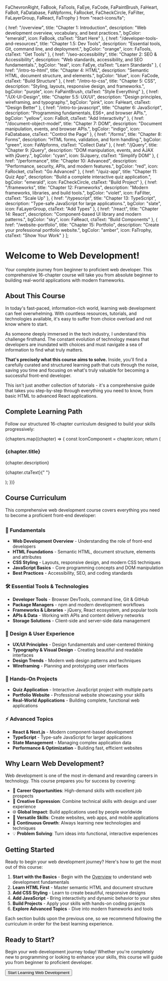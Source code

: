   FaChevronRight, 
  FaBook, 
  FaTools, 
  FaEye, 
  FaCode, 
  FaPaintBrush, 
  FaHeart, 
  FaBolt, 
  FaDatabase, 
  FaWpforms, 
  FaRocket, 
  FaCheckCircle, 
  FaFilter, 
  FaLayerGroup, 
  FaReact, 
  FaTrophy 
} from "react-icons/fa";


  {
    href: "/overview",
    title: "Chapter 1: Introduction",
    description: "Web development overview, vocabulary, and best practices.",
    bgColor: "emerald",
    icon: FaBook,
    ctaText: "Start Here"
  },
  {
    href: "/developer-tools-and-resources",
    title: "Chapter 1.5: Dev Tools",
    description: "Essential tools, Git, command line, and deployment.",
    bgColor: "orange",
    icon: FaTools,
    ctaText: "Get Tools"
  },
  {
    href: "/seo-accessibility",
    title: "Chapter 2: SEO & Accessibility",
    description: "Web standards, accessibility, and SEO fundamentals.",
    bgColor: "teal",
    icon: FaEye,
    ctaText: "Learn Standards"
  },
  {
    href: "/intro-to-html",
    title: "Chapter 4: HTML",
    description: "Semantic HTML, document structure, and elements.",
    bgColor: "blue",
    icon: FaCode,
    ctaText: "Build Structure"
  },
  {
    href: "/intro-to-css",
    title: "Chapter 5: CSS",
    description: "Styling, layouts, responsive design, and frameworks.",
    bgColor: "purple",
    icon: FaPaintBrush,
    ctaText: "Style Everything"
  },
  {
    href: "/UX-UI-Design",
    title: "Chapter 5.5: UX/UI",
    description: "Design principles, wireframing, and typography.",
    bgColor: "pink",
    icon: FaHeart,
    ctaText: "Design Better"
  },
  {
    href: "/intro-to-javascript",
    title: "Chapter 6: JavaScript",
    description: "Programming fundamentals, ES6+, and browser APIs.",
    bgColor: "yellow",
    icon: FaBolt,
    ctaText: "Add Interactivity"
  },
  {
    href: "/document-object-model",
    title: "Chapter 7: DOM",
    description: "Document manipulation, events, and browser APIs.",
    bgColor: "indigo",
    icon: FaDatabase,
    ctaText: "Control the Page"
  },
  {
    href: "/forms",
    title: "Chapter 8: Forms",
    description: "HTML forms, validation, and form handling.",
    bgColor: "green",
    icon: FaWpforms,
    ctaText: "Collect Data"
  },
  {
    href: "/jQuery",
    title: "Chapter 9: jQuery",
    description: "DOM manipulation, events, and AJAX with jQuery.",
    bgColor: "cyan",
    icon: SiJquery,
    ctaText: "Simplify DOM"
  },
  {
    href: "/performance",
    title: "Chapter 10: Advanced",
    description: "Performance, security, APIs, and modern features.",
    bgColor: "red",
    icon: FaRocket,
    ctaText: "Go Advanced"
  },
  {
    href: "/quiz-app",
    title: "Chapter 11: Quiz App",
    description: "Build a complete interactive quiz application.",
    bgColor: "emerald",
    icon: FaCheckCircle,
    ctaText: "Build Project"
  },
  {
    href: "/frameworks",
    title: "Chapter 12: Frameworks",
    description: "Modern frameworks, libraries, and build tools.",
    bgColor: "violet",
    icon: FaFilter,
    ctaText: "Scale Up"
  },
  {
    href: "/typescript",
    title: "Chapter 13: TypeScript",
    description: "Type-safe JavaScript for large applications.",
    bgColor: "slate",
    icon: FaLayerGroup,
    ctaText: "Add Types"
  },
  {
    href: "/react",
    title: "Chapter 14: React",
    description: "Component-based UI library and modern patterns.",
    bgColor: "sky",
    icon: FaReact,
    ctaText: "Build Components"
  },
  {
    href: "/website-portfolio",
    title: "Chapter 15: Portfolio",
    description: "Create your professional portfolio website.",
    bgColor: "amber",
    icon: FaTrophy,
    ctaText: "Show Your Work"
  }
];

# Welcome to Web Development!

Your complete journey from beginner to proficient web developer. This comprehensive 16-chapter course will take you from absolute beginner to building real-world applications with modern frameworks.

## About This Course

In today's fast-paced, information-rich world, learning web development can feel overwhelming. With countless resources, tutorials, and technologies available, it's easy to suffer from choice overload and not know where to start.

As someone deeply immersed in the tech industry, I understand this challenge firsthand. The constant evolution of technology means that developers are inundated with choices and must navigate a sea of information to find what truly matters.

**That's precisely what this course aims to solve.** Inside, you'll find a carefully curated and structured learning path that cuts through the noise, saving you time and focusing on what's truly valuable for becoming a successful front-end developer.

This isn't just another collection of tutorials - it's a comprehensive guide that takes you step-by-step through everything you need to know, from basic HTML to advanced React applications.

## Complete Learning Path

Follow our structured 16-chapter curriculum designed to build your skills progressively:

<div className="gap-6 grid grid-cols-1 md:grid-cols-2 lg:grid-cols-4 mt-8">
  {chapters.map((chapter) => {
    const IconComponent = chapter.icon;
    return (
      <Link
        key={chapter.href}
        href={chapter.href}
        className="group flex flex-col justify-between bg-white dark:bg-gray-800 hover:shadow-lg p-6 border border-gray-200 dark:border-gray-700 rounded-lg no-underline transition-shadow"
      >
        <div className={`flex items-center justify-center bg-${chapter.bgColor}-100 dark:bg-${chapter.bgColor}-900 mb-4 rounded-lg h-12 w-12`}>
          <IconComponent className={`h-6 w-6 text-${chapter.bgColor}-600 dark:text-${chapter.bgColor}-400`} />
        </div>
        <div>
          <h3 className="mb-2 font-semibold text-gray-900 text-lg dark:text-white">
            {chapter.title}
          </h3>
          <p className="mb-4 text-gray-600 text-sm dark:text-gray-400">
            {chapter.description}
          </p>
        </div>
        <p className={`font-medium text-${chapter.bgColor}-600 text-sm hover:text-${chapter.bgColor}-800 dark:hover:text-${chapter.bgColor}-300 dark:text-${chapter.bgColor}-400`}>
          {chapter.ctaText}{" "}
          <FaChevronRight className="inline duration-300 group-hover:translate-x-2 ease-in-out" />
        </p>
      </Link>
    );
  })}
</div>

##

## Course Curriculum

This comprehensive web development course covers everything you need to become a proficient front-end developer:

##

### 🎯 Fundamentals

- **Web Development Overview** - Understanding the role of front-end developers
- **HTML Foundations** - Semantic HTML, document structure, elements and attributes
- **CSS Styling** - Layouts, responsive design, and modern CSS techniques
- **JavaScript Basics** - Core programming concepts and DOM manipulation
- **Best Practices** - Accessibility, SEO, and coding standards

### 🛠️ Essential Tools & Technologies

- **Developer Tools** - Browser DevTools, command line, Git & GitHub
- **Package Managers** - npm and modern development workflows
- **Frameworks & Libraries** - jQuery, React ecosystem, and popular tools
- **APIs & Data** - Working with APIs and content delivery networks
- **Storage Solutions** - Client-side and server-side data management

### 🎨 Design & User Experience

- **UX/UI Principles** - Design fundamentals and user-centered thinking
- **Typography & Visual Design** - Creating beautiful and readable interfaces
- **Design Trends** - Modern web design patterns and techniques
- **Wireframing** - Planning and prototyping user interfaces

### 🚀 Hands-On Projects

- **Quiz Application** - Interactive JavaScript project with multiple parts
- **Portfolio Website** - Professional website showcasing your skills
- **Real-World Applications** - Building complete, functional web applications

### ⚡ Advanced Topics

- **React & Next.js** - Modern component-based development
- **TypeScript** - Type-safe JavaScript for larger applications
- **State Management** - Managing complex application data
- **Performance & Optimization** - Building fast, efficient websites

## Why Learn Web Development?

Web development is one of the most in-demand and rewarding careers in technology. This course prepares you for success by covering:

- 💼 **Career Opportunities**: High-demand skills with excellent job prospects
- 🎨 **Creative Expression**: Combine technical skills with design and user experience
- 🌐 **Global Impact**: Build applications used by people worldwide
- 📱 **Versatile Skills**: Create websites, web apps, and mobile applications
- 🚀 **Continuous Growth**: Always learning new technologies and techniques
- 💡 **Problem Solving**: Turn ideas into functional, interactive experiences

## Getting Started

Ready to begin your web development journey? Here's how to get the most out of this course:

1. **Start with the Basics** - Begin with the [Overview](/overview) to understand web development fundamentals
2. **Learn HTML First** - Master semantic HTML and document structure
3. **Add CSS Styling** - Learn to create beautiful, responsive designs
4. **Add JavaScript** - Bring interactivity and dynamic behavior to your sites
5. **Build Projects** - Apply your skills with hands-on coding projects
6. **Explore Advanced Topics** - Dive into modern frameworks and tools

Each section builds upon the previous one, so we recommend following the curriculum in order for the best learning experience.

##

## Ready to Start?

Begin your web development journey today! Whether you're completely new to programming or looking to enhance your skills, this course will guide you from beginner to proficient developer.

<div className="not-prose">
  <Button href="/overview" variant="text" arrow="right">
    Start Learning Web Development
  </Button>
</div>

<Guides />

<Resources />
